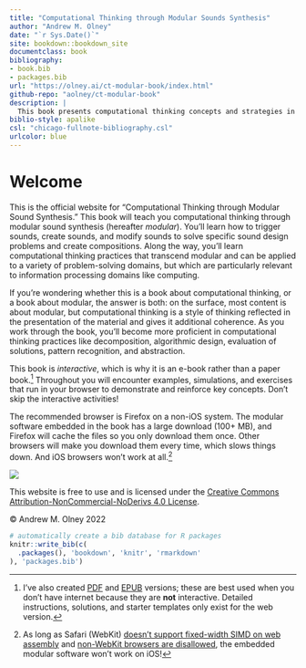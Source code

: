 ```yaml
--- 
title: "Computational Thinking through Modular Sounds Synthesis"
author: "Andrew M. Olney"
date: "`r Sys.Date()`"
site: bookdown::bookdown_site
documentclass: book
bibliography:
- book.bib
- packages.bib
url: "https://olney.ai/ct-modular-book/index.html"
github-repo: "aolney/ct-modular-book"
description: |
  This book presents computational thinking concepts and strategies in the context of modular sound synthesis.
biblio-style: apalike
csl: "chicago-fullnote-bibliography.csl"
urlcolor: blue
---
```


# Welcome {-}

This is the official website for "Computational Thinking through Modular Sound Synthesis." This book will teach you computational thinking through modular sound synthesis (hereafter *modular*). You'll learn how to trigger sounds, create sounds, and modify sounds to solve specific sound design problems and create compositions. Along the way, you'll learn computational thinking practices that transcend modular and can be applied to a variety of problem-solving domains, but which are particularly relevant to information processing domains like computing. 

If you're wondering whether this is a book about computational thinking, or a book about modular, the answer is both: on the surface, most content is about modular, but computational thinking is a style of thinking reflected in the presentation of the material and gives it additional coherence. As you work through the book, you'll become more proficient in computational thinking practices like decomposition, algorithmic design, evaluation of solutions, pattern recognition, and abstraction.

This book is *interactive*, which is why it is an e-book rather than a paper book.^[I've also created [PDF](https://olney.ai/ct-modular-book/ct-modular-book.pdf) and [EPUB](https://olney.ai/ct-modular-book/ct-modular-book.epub) versions; these are best used when you don't have internet because they are **not** interactive. Detailed instructions, solutions, and starter templates only exist for the web version.] Throughout you will encounter examples, simulations, and exercises that run in your browser to demonstrate and reinforce key concepts. Don't skip the interactive activities! 

The recommended browser is Firefox on a non-iOS system. The modular software embedded in the book has a large download (100+ MB), and Firefox will cache the files so you only download them once. Other browsers will make you download them every time, which slows things down. And iOS browsers won't work at all.^[As long as Safari (WebKit) [doesn't support fixed-width SIMD on web assembly](https://webassembly.org/roadmap/) and [non-WebKit browsers are disallowed](https://developer.apple.com/app-store/review/guidelines/#2.5.6), the embedded modular software won't work on iOS!]

![](images/by-nc-nd.png) 

This website is free to use and is licensed under the [Creative Commons Attribution-NonCommercial-NoDerivs 4.0 License](https://creativecommons.org/licenses/by-nc-nd/4.0/). 

&copy; Andrew M. Olney 2022


```r
# automatically create a bib database for R packages
knitr::write_bib(c(
  .packages(), 'bookdown', 'knitr', 'rmarkdown'
), 'packages.bib')
```
